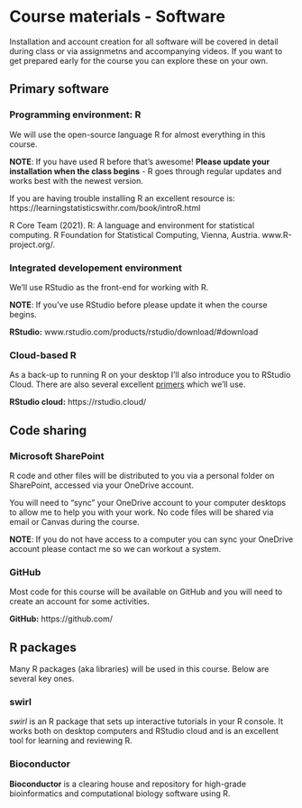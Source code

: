 # Course materials - Software

Installation and account creation for all software will be covered in detail during class or via assignmetns and accompanying videos.  If you want to get prepared early for the course you can explore these on your own.

## Primary software

### Programming environment: R

We will use the open-source language R for almost everything in this course.

**NOTE**: If you have used R before that's awesome!  **Please update your installation when the class begins** - R goes through regular updates and works best with the newest version.

If you are having trouble installing R an excellent resource is: 
https://learningstatisticswithr.com/book/introR.html

R Core Team (2021). R: A language and environment for statistical computing. R Foundation for Statistical Computing, Vienna, Austria. www.R-project.org/.



### Integrated developement environment

We'll use RStudio as the front-end for working with R.

**NOTE**: If you've use RStudio before please update it when the course begins.

**RStudio:** www.rstudio.com/products/rstudio/download/#download  

### Cloud-based R

As a back-up to running R on your desktop I'll also introduce you to RStudio Cloud.  There are also several excellent [primers](https://rstudio.cloud/learn/primers) which we'll use.  

**RStudio cloud:** https://rstudio.cloud/ 

## Code sharing

### Microsoft SharePoint

R code and other files will be distributed to you via a personal folder on SharePoint, accessed via your OneDrive account.

You will need to "sync" your OneDrive account to your computer desktops to allow me to help you with your work.  No code files will be shared via email or Canvas during the course.


**NOTE**: If you do not have access to a computer you can sync your OneDrive account please contact me so we can workout a system.

### GitHub

Most code for this course will be available on GitHub and you will need to create an account for some activities.

**GitHub:** https://github.com/ 

## R packages

Many R packages (aka libraries) will be used in this course.  Below are several key ones.

### swirl

*swirl* is an R package that sets up interactive tutorials in your R console.  It works both on desktop computers and RStudio cloud and is an excellent tool for learning and reviewing R.  

<!-- Details for installing swirl can be found here. -->

### Bioconductor

**Bioconductor** is a clearing house and repository for high-grade bioinformatics and computational biology software using R. 

<!-- Details for installing Bioconductor can be found here  -->